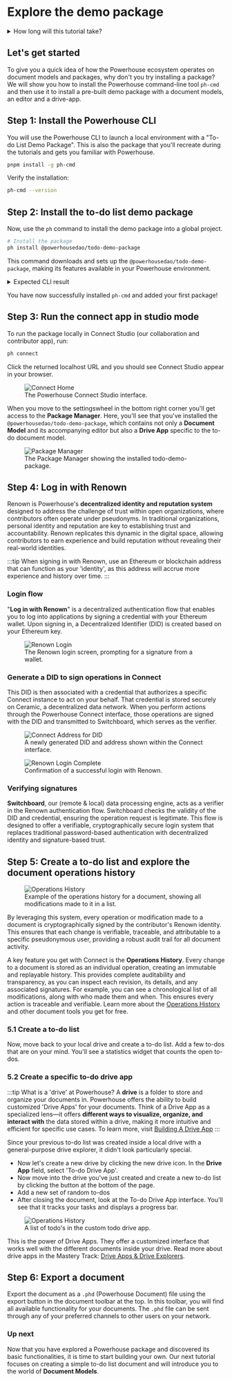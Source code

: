 # Explore the demo package

<details>
<summary>How long will this tutorial take?</summary>

We've designed this "Get Started" track to be as smooth as possible. The time it takes will vary based on your familiarity with modern web development tools.

- **For Experienced Developers** (familiar with TypeScript, React, and CLIs), you can expect to complete the entire four-part tutorial in approximately **1 to 1.5 hours**.
- **For Developers New to This Stack**, we recommend setting aside **3.5 to 4.5 hours**. This allows for time to understand not just the steps, but the core concepts behind them.

This is just a guideline. The goal is to learn comfortably and build a solid foundation with Powerhouse!

A more theoretical and advanced version of this tutorial can also be found in [Mastery Track - Document Model Creation](../MasteryTrack/DocumentModelCreation/WhatIsADocumentModel).
</details>

## Let's get started

To give you a quick idea of how the Powerhouse ecosystem operates on document models and packages, why don't you try installing a package? 
We will show you how to install the Powerhouse command-line tool `ph-cmd` and then use it to install a pre-built demo package with a document models, an editor and a drive-app.

## Step 1: Install the Powerhouse CLI

You will use the Powerhouse CLI to launch a local environment with a "To-do List Demo Package".
This is also the package that you'll recreate during the tutorials and gets you familiar with Powerhouse.

```bash
pnpm install -g ph-cmd
```

Verify the installation:

```bash
ph-cmd --version
```                                                   

## Step 2: Install the to-do list demo package

Now, use the `ph` command to install the demo package into a global project.

```bash
# Install the package
ph install @powerhousedao/todo-demo-package
```

This command downloads and sets up the `@powerhousedao/todo-demo-package`, making its features available in your Powerhouse environment.

<details>
<summary>Expected CLI result</summary>

```bash
    installing dependencies 📦 ...
     WARN  19 deprecated subdependencies found: @esbuild-kit/core-utils@3.3.2, @esbuild-kit/esm-loader@2.6.5, @npmcli/move-file@1.1.2, @paulmillr/qr@0.2.1, are-we-there-yet@3.0.1, gauge@4.0.4, glob@7.2.3, graphql-language-service-interface@2.10.2, graphql-language-service-parser@1.10.4, graphql-language-service-types@1.8.7, graphql-language-service-utils@2.7.1, inflight@1.0.6, multibase@4.0.6, multicodec@3.2.1, node-domexception@1.0.0, npmlog@6.0.2, rimraf@2.7.1, rimraf@3.0.2, sudo-prompt@8.2.5
    Packages: +1
    +
    Progress: resolved 2277, reused 2106, downloaded 1, added 1, done
     WARN  Issues with peer dependencies found
    .
    ├─┬ @powerhousedao/reactor-browser 3.1.0
    │ └─┬ @powerhousedao/analytics-engine-browser 0.6.0
    │   └── ✕ unmet peer @powerhousedao/analytics-engine-knex@0.5.1: found 0.6.0
    ├─┬ @types/react-dom 19.1.6
    │ └── ✕ unmet peer @types/react@^19.0.0: found 18.3.23
    └─┬ react-native 0.80.0
    ├── ✕ unmet peer @types/react@^19.1.0: found 18.3.23
    ├── ✕ unmet peer react@^19.1.0: found 18.3.1
    └─┬ @react-native/virtualized-lists 0.80.0
        └── ✕ unmet peer @types/react@^19.0.0: found 18.3.23

    dependencies:
    + @powerhousedao/todo-demo-package 1.1.1

    ╭ Warning ───────────────────────────────────────────────────────────────────────────────────────────────╮
    │                                                                                                        │
    │   Ignored build scripts: @acaldas/graphql-codegen-typescript-validation-schema, @apollo/protobufjs,    │
    │   @datadog/pprof, @ipshipyard/node-datachannel, @parcel/watcher, @prisma/client, @prisma/engines,      │
    │   @tailwindcss/oxide, bufferutil, esbuild, keccak, prisma, sqlite3, utf-8-validate.                    │
    │   Run "pnpm approve-builds" to pick which dependencies should be allowed to run scripts.               │
    │                                                                                                        │
    ╰────────────────────────────────────────────────────────────────────────────────────────────────────────╯

    Done in 6s using pnpm v10.9.0
    Dependency installed successfully 🎉
    ⚙️ Updating powerhouse config file...
    Config file updated successfully 🎉
```

</details>


You have now successfully installed `ph-cmd` and added your first package! 

## Step 3: Run the connect app in studio mode
To run the package locally in Connect Studio (our collaboration and contributor app), run:

```bash
ph connect
```
Click the returned localhost URL and you should see Connect Studio appear in your browser. 
<figure className="image-container">
  <img src={require("./images/Connect.png").default} alt="Connect Home" />
  <figcaption>The Powerhouse Connect Studio interface.</figcaption>
</figure>

When you move to the settingswheel in the bottom right corner you'll get access to the **Package Manager**. 
Here, you'll see that you've installed the `@powerhousedao/todo-demo-package`, which contains not only a **Document Model** and its accompanying editor but also a **Drive App** specific to the to-do document model. 

<figure className="image-container">
  <img src={require("./images/packagemanager.png").default} alt="Package Manager" />
  <figcaption>The Package Manager showing the installed todo-demo-package.</figcaption>
</figure>

## Step 4: Log in with Renown

Renown is Powerhouse's **decentralized identity and reputation system** designed to address the challenge of trust within open organizations, where contributors often operate under pseudonyms. In traditional organizations, personal identity and reputation are key to establishing trust and accountability. Renown replicates this dynamic in the digital space, allowing contributors to earn experience and build reputation without revealing their real-world identities.

:::tip
When signing in with Renown, use an Ethereum or blockchain address that can function as your 'identity', as this address will accrue more experience and history over time.
:::

### Login flow
"**Log in with Renown**" is a decentralized authentication flow that enables you to log into applications by signing a credential with your Ethereum wallet. Upon signing in, a Decentralized Identifier (DID) is created based on your Ethereum key. 

<figure className="image-container">
  <img src={require("./images/RenownLogin.png").default} alt="Renown Login" />
  <figcaption>The Renown login screen, prompting for a signature from a wallet.</figcaption>
</figure>

### Generate a DID to sign operations in Connect
This DID is then associated with a credential that authorizes a specific Connect instance to act on your behalf. That credential is stored securely on Ceramic, a decentralized data network. When you perform actions through the Powerhouse Connect interface, those operations are signed with the DID and transmitted to Switchboard, which serves as the verifier. 

<figure className="image-container">
  <img src={require("./images/ConnectAddress.png").default} alt="Connect Address for DID" />
  <figcaption>A newly generated DID and address shown within the Connect interface.</figcaption>
</figure>

<figure className="image-container">
  <img src={require("./images/LoginComplete.png").default} alt="Renown Login Complete" />
  <figcaption>Confirmation of a successful login with Renown.</figcaption>
</figure>

### Verifying signatures
**Switchboard**, our (remote & local) data processing engine, acts as a verifier in the Renown authentication flow. Switchboard checks the validity of the DID and credential, ensuring the operation request is legitimate. This flow is designed to offer a verifiable, cryptographically secure login system that replaces traditional password-based authentication with decentralized identity and signature-based trust.

## Step 5: Create a to-do list and explore the document operations history

<figure className="image-container">
  <img src={require("./images/OperationsHistory.png").default} alt="Operations History" />
  <figcaption>Example of the operations history for a document, showing all modifications made to it in a list. </figcaption>
</figure>

By leveraging this system, every operation or modification made to a document is cryptographically signed by the contributor's Renown identity. This ensures that each change is verifiable, traceable, and attributable to a specific pseudonymous user, providing a robust audit trail for all document activity. 

A key feature you get with Connect is the **Operations History**. Every change to a document is stored as an individual operation, creating an immutable and replayable history. This provides complete auditability and transparency, as you can inspect each revision, its details, and any associated signatures. For example, you can see a chronological list of all modifications, along with who made them and when. This ensures every action is traceable and verifiable.
Learn more about the [Operations History](../MasteryTrack/BuildingUserExperiences/DocumentTools/OperationHistory) and other document tools you get for free.


### 5.1 Create a to-do list

Now, move back to your local drive and create a to-do list. Add a few to-dos that are on your mind. You'll see a statistics widget that counts the open to-dos.

### 5.2 Create a specific to-do drive app

:::tip What is a 'drive' at Powerhouse?
A **drive** is a folder to store and organize your documents in. Powerhouse offers the ability to build customized 'Drive Apps' for your documents. Think of a Drive App as a specialized lens—it offers **different ways to visualize, organize, and interact with** the data stored within a drive, making it more intuitive and efficient for specific use cases. To learn more, visit [Building A Drive App](/academy/MasteryTrack/BuildingUserExperiences/BuildingADriveExplorer)
:::

Since your previous to-do list was created inside a local drive with a general-purpose drive explorer, it didn't look particularly special.

- Now let's create a new drive by clicking the new drive icon. In the **Drive App** field, select 'To-do Drive App'.  
- Now move into the drive you've just created and create a new to-do list by clicking the button at the bottom of the page. 
- Add a new set of random to-dos
- After closing the document, look at the To-do Drive App interface. You'll see that it tracks your tasks and displays a progress bar.

<figure className="image-container">
  <img src={require("./images/TodoDriveApp.png").default} alt="Operations History" />
  <figcaption>A list of todo's in the custom todo drive app. </figcaption>
</figure>

This is the power of Drive Apps. They offer a customized interface that works well with the different documents inside your drive. Read more about drive apps in the Mastery Track: [Drive Apps & Drive Explorers](../MasteryTrack/BuildingUserExperiences/BuildingADriveExplorer/WhatIsADriveApp).
## Step 6: Export a document

Export the document as a `.phd` (Powerhouse Document) file using the export button in the document toolbar at the top. In this toolbar, you will find all available functionality for your documents. The `.phd` file can be sent through any of your preferred channels to other users on your network. 

### Up next 

Now that you have explored a Powerhouse package and discovered its basic functionalities, it is time to start building your own. 
Our next tutorial focuses on creating a simple to-do list document and will introduce you to the world of **Document Models**.


